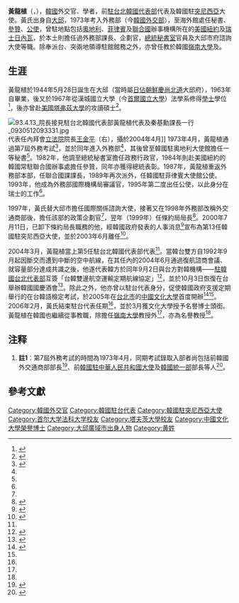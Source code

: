 {{noteTA
|1=zh-hant:駐台北韓國代表部; zh-hans:驻台北韩国代表部;
}}
{{Infobox Officeholder
|name = 黃龍植<br><small>{{lang|ko|황용식}}</small>
|image =Hwang Yong-shik 황용식 (cropped from 93.4.13 院長接見駐台北韓國代表部黃龍植代表及秦基勳課長一行 0930512093222).jpg
| width          = 200px
|nationality=
|date of birth = {{Birth_date_and _age|1944|5|28}}
| place of birth = {{flagicon|JPN}} [[朝鮮日佔時期|朝鮮]][[慶尚北道_(日本統治時代)|慶尚北道]]大邱府<br>（今[[大邱廣域市|大邱廣域市]]）
|nationality={{ROK}}
| death_date= 
| death_place= 
|spouse=
| languages =
| office1 = [[駐台北韓國代表部|駐台北韓國代表部]]代表
| term_start1   = 2004年
| term_end1      = 2006年
| office2 =韓國駐[[突尼西亞|突尼西亞]]大使
| term_start2    = 2000年
| term_end2      = 2003年
|occupation     = 
| educate =
| awards= 韓國總統表彰
| alma_mater =[[漢城國立大學|漢城國立大學]]法學學士<br>{{Link-en|弗萊徹法律外交學院|Fletcher School of Law and Diplomacy}}碩士
}}
'''黃龍植'''（{{lang-ko|황용식}}，{{bd|1944年|5月28日|catIdx=黃龍植}}），[[韓國|韓國]]外交官、學者，前[[駐台北韓國代表部|駐台北韓國代表部]]代表及韓國駐[[突尼西亞|突尼西亞]]大使。黃氏出身自[[大邱廣域市|大邱]]，1973年考入外務部（今[[韓國外交部|韓國外交部]]），至海外館處任秘書、[[參贊|參贊]]、[[公使|公使]]，曾駐地點包括[[奧地利|奧地利]]、[[菲律賓|菲律賓]]及[[聯合國|聯合國]]辦事機構所在的[[美國|美國]][[紐約|紐約]]及[[瑞士|瑞士]][[日內瓦|日內瓦]]，於本土則擔任過外務部課長、企劃官，[[韓國總統秘書室|總統秘書室]]官員及大邱市府諮詢大使等職。除奉派台、突兩地領導駐館館務之外，亦曾任教於韓國[[嶺南大學_(韓國)|嶺南大學]]及{{Link-ko|外交安保研究院|외교안보연구원}}。

==生涯==
黃龍植於1944年5月28日誕生在大邱（當時屬[[朝鮮日佔時期|日佔朝鮮]][[慶尚北道|慶尚北道]]大邱府），1963年自{{Link-ko|慶北高等學校|경북고등학교}}畢業，後又於1967年從漢城國立大學（今[[首爾國立大學|首爾國立大學]]）法學系修得[[學士|學士]]學位<ref name="事典">{{Cite book |script-title=ko:한국인명사전 (연합연감 1999년판 별책) |publisher={{lang|ko|[[韓國聯合通訊社|연합뉴스]]}} |editor={{lang|ko|오철호}} |page=840 |date=1999-04-30}}</ref>，後亦曾赴[[美國|美國]][[塔弗茲大學|塔弗茲大學]]的{{Link-en|弗萊徹法律外交學院|Fletcher School of Law and Diplomacy}}攻讀碩士<ref name="文大">{{Cite web|title=名譽政治學博士 黃龍植先生 頌詞|publisher=[[中國文化大學|中國文化大學]]|url=http://www2.pccu.edu.tw/event/anniversary/pccu44th-anniversary/4_1.htm|archiveurl=https://archive.is/20161125072437/http://www2.pccu.edu.tw/event/anniversary/pccu44th-anniversary/4_1.htm|archivedate=2016-11-25|accessdate=2016-11-25|deadurl=yes}}</ref>。

[[File:93.4.13_院長接見駐台北韓國代表部黃龍植代表及秦基勳課長一行_0930512093331.jpg|thumb]]代表任內拜會[[中華民國立法院|立法院]]院長[[王金平|王金平]]（右），攝於2004年4月]]
1973年4月，黃龍植通過第7屆外務考試<ref name="忠北日報">{{Cite web |script-title=ko:전 튀니지대사 황용식, 충주대 강연 |publisher={{lang|ko|충북일보}} |url=http://www.inews365.com/news/article.html?no=31171 |archiveurl=https://archive.is/20161125073134/http://www.inews365.com/news/article.html?no=31171 |archivedate=2016-11-25 |accessdate=2016-11-25 |deadurl=yes }}</ref>{{ref label|第7屆|註1|}}，並於同年進入外務部<ref name="文大"/>，其後曾至韓國駐奧地利大使館擔任一等秘書<ref name="忠北日報"/>。1982年，他調至總統秘書室擔任政務行政官，1984年則赴美國紐約的韓國常駐聯合國辦事處擔任參贊，同年亦獲得總統表彰。1987年，黃龍植重返外務部本部，任聯合國課課長，1989年再次派外，任韓國駐菲律賓大使館公使。1993年，他成為外務部國際機構局審議官，1995年第二度出任公使，以此身分在瑞士的{{Link-ko|大韓民國常駐日內瓦辦事處|주 제네바 대한민국 대표부|韓國常駐日內瓦辦事處}}工作<ref name="事典"/>。

1997年，黃氏替大邱市擔任國際關係諮詢大使，接著又在1998年外務部改稱外交通商部後，擔任該部的政策企劃官<ref name="事典"/>，翌年（1999年）任條約局局長<ref>{{Cite book |script-title=ko:대한민국외교연표 |publisher={{lang|ko|[[大韓民國外交部|대한민국 외교통상부]]}} |date=1999  |page=pp. 118, 124}}</ref>。2000年7月11日，已卸下條約局長職務的他，經韓國政府發表的人事消息<ref>{{Cite news |script-title=ko:정부, 재외공관장 등 21명 인사 |url=http://www.ohmynews.com/NWS_Web/View/at_pg.aspx?CNTN_CD=A0000013158 |publisher={{lang|ko|오마이뉴스}} |date=2000-07-11 |archiveurl=https://archive.is/20161128074010/http://www.ohmynews.com/NWS_Web/View/at_pg.aspx?CNTN_CD=A0000013158 |archivedate=2016-11-28 |accessdate=2016-11-28 |deadurl=yes }}</ref>宣布為第13任韓國駐突尼西亞大使，並於2003年6月離任<ref name="60年">{{Citation |script-title=ko:헌국외교 60년 |url=http://www.mofa.go.kr/state/publication/history60/20100201/11369_file_2009%20dip60_appendix.pdf |archiveurl=https://web.archive.org/web/20160304094536/http://www.mofa.go.kr/state/publication/history60/20100201/11369_file_2009%20dip60_appendix.pdf |archivedate=2016-03-04 |publisher={{lang|ko|[[大韓民國外交通商部|대한민국 외교통상부]]}} |editor={{lang|ko|외교안보연구원 교학과}} |deadurl=yes }}</ref>{{rp|p515}}。

2004年3月，黃龍植當上第5任駐台北韓國代表部代表<ref name="60年"/>{{rp|p523}}。當韓台雙方自1992年9月起因斷交而遭到中斷的空中航線，在其任內的2004年6月通過復航諮商會議、就容量部分達成共識之後，他遂代表韓方於同年9月2日與台方對韓機構——[[駐韓國台北代表部|駐韓國台北代表部]]互簽「台韓雙邊航空運輸定期航線協定」<ref>{{Cite news |title=台韓復航關係躍進；雙方代表簽署協定，最快下月開始飛航，韓總統特使金泳三近期訪台 |publisher=[[中國時報|中國時報]] |author=徐孝慈、陳如嬌 |page=A1版 |date=2004-09-02}}</ref>，並於10月3日恢復在台舉辦韓國國慶酒會<ref>{{Cite news |title=韓國國慶酒會 恢復在台舉辦 |publisher=[[經濟日報_(台灣)|經濟日報]] |author=江今葉 |page=A7版 |date=2004-10-02}}</ref>。除此之外，他亦曾以駐台代表身分，促使韓國政府支援定期舉行的在台韓語檢定考試，於2005年在[[台北市|台北市]]的[[中國文化大學|中國文化大學]]首度開辦<ref>{{Cite news |title=文大頒黃龍植大使名譽政治學博士 |publisher=[[中央日報|中央日報]] |author=謝蓉倩 |page=第14版 |date=2006-03-02}}</ref><ref name="文大"/>。2006年2月，黃氏結束駐台代表任期<ref name="60年"/>{{rp|p523}}，並於3月獲文化大學授予名譽博士頭銜。黃龍植在韓國也繼續從事教職，除擔任[[岭南大学_(韩国)|嶺南大學]]教授外<ref name="文大"/>，亦為{{Link-ko|外交安保研究院|외교안보연구원}}名譽教授<ref name="忠北日報"/>。

== 注释 ==
<div class="references-small">
# '''註1'''{{note|第7屆}}：第7屆外務考試的時間為1973年4月，同期考試錄取入部者尚包括前韓國外交通商部部長{{Link-ko|柳明桓|유명환}}<ref>{{Cite web |script-title=ko:외교부 - 역대외교부장관 |publisher={{lang|ko|[[大韓民國外交部|대한민국 외교부]]}} |url=http://mcms.mofa.go.kr/introduce/ministerintroduction/successive/20110818/1_23597.jsp?menu=m_70_10_70 |archiveurl=https://archive.is/20161125071626/http://mcms.mofa.go.kr/introduce/ministerintroduction/successive/20110818/1_23597.jsp?menu=m_70_10_70 |archivedate=2016-11-25 |accessdate=2016-11-25 |deadurl=yes }}</ref>、前[[大韓民國駐中國大使館|韓國駐中華人民共和國大使]]及[[大韓民國統一部|韓國統一部]]部長{{Link-ko|金夏中|김하중}}等人<ref>{{Cite web |script-title=ko:김하중 통일부 장관:  중국 고위 인사와 언제든지 전화할 수 있는 중국통 |publisher={{lang|ko|{{Link-ko|新東亞 (韓國媒體)|신동아|신동아}}}} |author={{lang|ko|신석호, 하종대}} |url=http://shindonga.donga.com/3/all/13/107274/1 |archiveurl=http://archive.is/ugHcx |archivedate=2016-11-25  |accessdate=2016-11-25 |date=2008-04-12}}</ref>。
</div>

== 參考文獻 ==
{{commonscat|Hwang Yong-shik}}
{{portal box|人物|大韓民國|國際關係|image3=Balanceofpower.png}}
{{Reflist}}
{{s-start}}
{{s-dip}}
{{succession box
|before = {{Link-ko|孫薰|손훈}}
|after =[[吳相式|吳相式]]
|title = [[駐台北韓國代表部|駐台北韓國代表部]]代表
|years =2004年－2006年
}}
{{succession box
|before = {{Link-ko|全富寬|전부관}}
|after = {{Link-ko|金瓊任|김경임}}
|title = 韓國駐突尼西亞大使
|years =2000年－2003年
}}
{{s-end}}
{{駐台北韓國代表部代表|state=expanded}}
{{DEFAULTSORT:Hwang}}
[[Category:韓國外交官|Category:韓國外交官]]
[[Category:韓國駐台代表|Category:韓國駐台代表]]
[[Category:韓國駐突尼西亞大使|Category:韓國駐突尼西亞大使]]
[[Category:首尔大学法科大学校友|Category:首尔大学法科大学校友]]
[[Category:塔夫茨大學校友|Category:塔夫茨大學校友]]
[[Category:中國文化大學榮譽博士|Category:中國文化大學榮譽博士]]
[[Category:大邱廣域市出身人物|Category:大邱廣域市出身人物]]
[[Category:黄姓|Category:黄姓]]